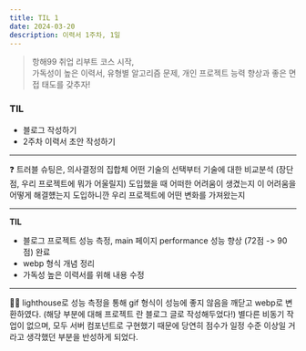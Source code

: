 ```yaml
---
title: TIL 1
date: 2024-03-20
description: 이력서 1주차, 1일
---
```


> 항해99 취업 리부트 코스 시작,<br/>
> 가독성이 높은 이력서, 유형별 알고리즘 문제, 개인 프로젝트 능력 향상과 좋은 면접 태도를 갖추자!

### TIL

- 블로그 작성하기
- 2주차 이력서 초안 작성하기

<hr />

❓ 트러블 슈팅은, 의사결정의 집합체 어떤 기술의 선택부터 기술에 대한 비교분석 (장단점, 우리 프로젝트에 뭐가 어울릴지)
도입했을 때 어떠한 어려움이 생겼는지 이 어려움을 어떻게 해결헀는지 도입하니깐 우리 프로젝트에 어떤 변화를 가져왔는지

<hr />

**TIL**

- 블로그 프로젝트 성능 측정, main 페이지 performance 성능 향상 (72점 -> 90점) 완료
- webp 형식 개념 정리
- 가독성 높은 이력서를 위해 내용 수정

<hr />

👩‍💻 lighthouse로 성능 측정을 통해 gif 형식이 성능에 좋지 않음을 깨닫고 webp로 변환하였다. (해당 부분에 대해 프로젝트 란
블로그 글로 작성해두었다!) 별다른 비동기 작업이 없으며, 모두 서버 컴포넌트로 구현했기 때문에 당연히 점수가 일정 수준 이상일
거라고 생각했던 부분을 반성하게 되었다.
